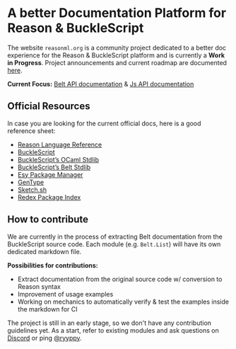 
# A better Documentation Platform for Reason & BuckleScript

The website `reasonml.org` is a community project dedicated to a better doc
experience for the Reason & BuckleScript platform and is currently a **Work in
Progress**. Project announcements and current roadmap are documented
[here](https://www.reason-association.org/projects/better-learning-materials-and-tools).

**Current Focus:** [Belt API documentation](/belt_docs) & [Js API documentation](/js_docs)

## Official Resources

In case you are looking for the current official docs, here is a good reference sheet:

- [Reason Language Reference](https://reasonml.github.io/)
- [BuckleScript](https://bucklescript.github.io/)
- [BuckleScript’s OCaml Stdlib](https://bucklescript.github.io/bucklescript/api/Js.html)
- [BuckleScript’s Belt Stdlib](https://bucklescript.github.io/bucklescript/api/Belt.html)
- [Esy Package Manager](https://esy.sh)
- [GenType](https://github.com/cristianoc/genType)
- [Sketch.sh](https://sketch.sh)
- [Redex Package Index](https://redex.github.io/)

## How to contribute

We are currently in the process of extracting Belt documentation from the
BuckleScript source code. Each module (e.g. `Belt.List`) will have its own
dedicated markdown file.

**Possibilities for contributions:**

- Extract documentation from the original source code w/ conversion to Reason syntax
- Improvement of usage examples
- Working on mechanics to automatically verify & test the examples inside the markdown for CI

The project is still in an early stage, so we don't have any contribution
guidelines yet. As a start, refer to existing modules and ask questions on
[Discord](https://discord.gg/reasonml) or ping [@ryyppy](https://twitter.com/ryyppy).
